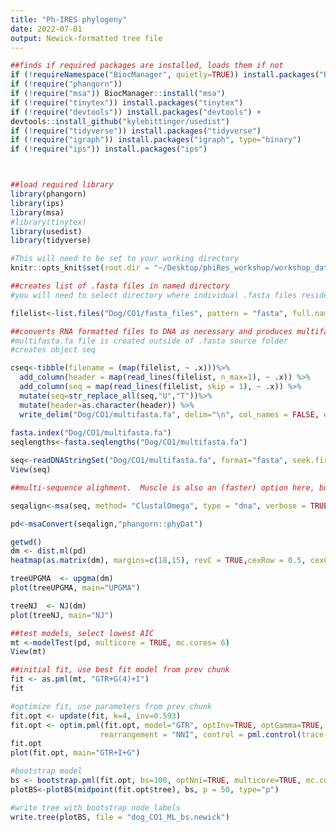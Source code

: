 ```yaml
---
title: "Ph-IRES phylogeny"
date: 2022-07-01
output: Newick-formatted tree file
---
```

```r
##finds if required packages are installed, loads them if not
if (!requireNamespace("BiocManager", quietly=TRUE)) install.packages("BiocManager") 
if (!require("phangorn"))
if (!require("msa")) BiocManager::install("msa")
if (!require("tinytex")) install.packages("tinytex") 
if (!require("devtools")) install.packages("devtools") +
devtools::install_github("kylebittinger/usedist")
if (!require("tidyverse")) install.packages("tidyverse")
if (!require("igraph")) install.packages("igraph", type="binary")
if (!require("ips")) install.packages("ips")



##load required library
library(phangorn)
library(ips)
library(msa)
#library(tinytex)
library(usedist)
library(tidyverse)

#This will need to be set to your working directory
knitr::opts_knit$set(root.dir = "~/Desktop/phiRes_workshop/workshop_data-analysis/phiRes_phylogeny")
```
```r

##creates list of .fasta files in named directory
#you will need to select directory where individual .fasta files reside.  .fasta or .fa both acceptable file suffixes

filelist<-list.files("Dog/CO1/fasta_files", pattern = "fasta", full.names= TRUE)

##converts RNA formatted files to DNA as necessary and produces multifasta file for alignment
#multifasta.fa file is created outside of .fasta source folder
#creates object seq

cseq<-tibble(filename = (map(filelist, ~ .x)))%>%
  add_column(header = map(read_lines(filelist, n_max=1), ~ .x)) %>%
  add_column(seq = map(read_lines(filelist, skip = 1), ~ .x)) %>%
  mutate(seq=str_replace_all(seq,"U","T"))%>%
  mutate(header=as.character(header)) %>%
  write_delim("Dog/CO1/multifasta.fa", delim="\n", col_names = FALSE, eol="")
                                 
fasta.index("Dog/CO1/multifasta.fa")
seqlengths<-fasta.seqlengths("Dog/CO1/multifasta.fa")

seq<-readDNAStringSet("Dog/CO1/multifasta.fa", format="fasta", seek.first.rec=TRUE)
View(seq)

```
```r
##multi-sequence alighment.  Muscle is also an (faster) option here, but need to remove first empty line of multifasta.fa file.

seqalign<-msa(seq, method= "ClustalOmega", type = "dna", verbose = TRUE)

pd<-msaConvert(seqalign,"phangorn::phyDat")
```
```r
getwd()
dm <- dist.ml(pd)
heatmap(as.matrix(dm), margins=c(18,15), revC = TRUE,cexRow = 0.5, cexCol = 0.5, symm = TRUE)

treeUPGMA  <- upgma(dm)
plot(treeUPGMA, main="UPGMA")

treeNJ  <- NJ(dm)
plot(treeNJ, main="NJ")
```
```r
##test models, select lowest AIC
mt <-modelTest(pd, multicore = TRUE, mc.cores= 6)
View(mt)
```
```r
##initial fit, use best fit model from prev chunk
fit <- as.pml(mt, "GTR+G(4)+I")
fit
```
```r
#optimize fit, use parameters from prev chunk
fit.opt <- update(fit, k=4, inv=0.593)
fit.opt <- optim.pml(fit.opt, model="GTR", optInv=TRUE, optGamma=TRUE,
                    rearrangement = "NNI", control = pml.control(trace = 0))
fit.opt
plot(fit.opt, main="GTR+I+G")

#bootstrap model
bs <- bootstrap.pml(fit.opt, bs=100, optNni=TRUE, multicore=TRUE, mc.cores = 6)
plotBS<-plotBS(midpoint(fit.opt$tree), bs, p = 50, type="p")

#write tree with bootstrap node labels
write.tree(plotBS, file = "dog_CO1_ML_bs.newick")

```
